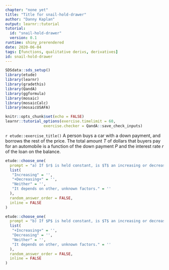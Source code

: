```yaml
---
chapter: "none yet"
title: "Title for snail-hold-drawer"
author: "Danny Kaplan"
output: learnr::tutorial
tutorial:
  id: "snail-hold-drawer"
  version: 0.1
runtime: shiny_prerendered
date: 2020-06-04 
tags: [functions, qualitative derivs, derivatives]
id: snail-hold-drawer
---
```


```r
SDSdata::sds_setup()
library(etude)
library(learnr)
library(gradethis)
library(QandA)
library(ggformula)
library(mosaic)
library(mosaicCalc)
library(mosaicUSAFA)

knitr::opts_chunk$set(echo = FALSE)
learnr::tutorial_options(exercise.timelimit = 60, 
                 exercise.checker = QandA::save_check_inputs)
```


`r etude::exercise_title()` A person buys a car with a down payment, and borrows the rest of the price. The total amount $T$ of dollars that buyers pay for an automobile is a function of the down payment $P$ and the interest rate $r$ of the loan on the balance. 

```r
etude::choose_one(
  prompt = "a) If $r$ is held constant, is $T$ an increasing or decreasing function of $P$?",
  list(
   "Increasing" = '',
   "+Decreasing+" = '',
   "Neither" = '',
   "It depends on other, unknown factors." = ''
  ),
  random_answer_order = FALSE,
  inline = FALSE
)
```


  




```r
etude::choose_one(
  prompt = "b) If $P$ is held constant, is $T$ an increasing or decreasing function of $r$?",
  list(
   "+Increasing+" = '',
   "Decreasing" = '',
   "Neither" = '',
   "It depends on other, unknown factors." = ''
  ),
  random_answer_order = FALSE,
  inline = FALSE
)
```


  



